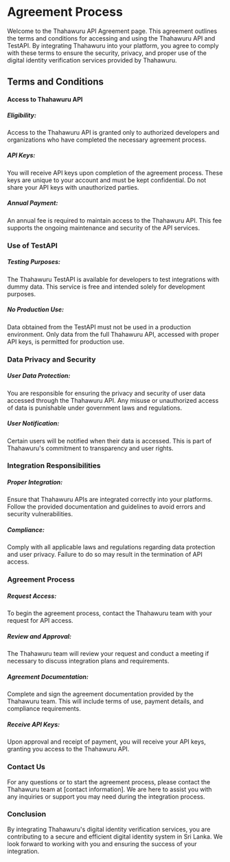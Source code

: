 # Agreement Process

Welcome to the Thahawuru API Agreement page. This agreement outlines the terms and conditions for accessing and using the Thahawuru API and TestAPI. By integrating Thahawuru into your platform, you agree to comply with these terms to ensure the security, privacy, and proper use of the digital identity verification services provided by Thahawuru.

## Terms and Conditions

#### Access to Thahawuru API

##### Eligibility: 

Access to the Thahawuru API is granted only to authorized developers and organizations who have completed the necessary agreement process.

##### API Keys: 

You will receive API keys upon completion of the agreement process. These keys are unique to your account and must be kept confidential. Do not share your API keys with unauthorized parties.

##### Annual Payment: 

An annual fee is required to maintain access to the Thahawuru API. This fee supports the ongoing maintenance and security of the API services.

### Use of TestAPI

##### Testing Purposes: 

The Thahawuru TestAPI is available for developers to test integrations with dummy data. This service is free and intended solely for development purposes.

##### No Production Use: 

Data obtained from the TestAPI must not be used in a production environment. Only data from the full Thahawuru API, accessed with proper API keys, is permitted for production use.

### Data Privacy and Security

##### User Data Protection: 

You are responsible for ensuring the privacy and security of user data accessed through the Thahawuru API. Any misuse or unauthorized access of data is punishable under government laws and regulations.

##### User Notification: 

Certain users will be notified when their data is accessed. This is part of Thahawuru's commitment to transparency and user rights.

### Integration Responsibilities

##### Proper Integration: 

Ensure that Thahawuru APIs are integrated correctly into your platforms. Follow the provided documentation and guidelines to avoid errors and security vulnerabilities.

##### Compliance: 

Comply with all applicable laws and regulations regarding data protection and user privacy. Failure to do so may result in the termination of API access.

### Agreement Process

##### Request Access: 

To begin the agreement process, contact the Thahawuru team with your request for API access.

##### Review and Approval: 

The Thahawuru team will review your request and conduct a meeting if necessary to discuss integration plans and requirements.

##### Agreement Documentation: 

Complete and sign the agreement documentation provided by the Thahawuru team. This will include terms of use, payment details, and compliance requirements.

##### Receive API Keys: 

Upon approval and receipt of payment, you will receive your API keys, granting you access to the Thahawuru API.


### Contact Us

For any questions or to start the agreement process, please contact the Thahawuru team at [contact information]. We are here to assist you with any inquiries or support you may need during the integration process.

### Conclusion

By integrating Thahawuru's digital identity verification services, you are contributing to a secure and efficient digital identity system in Sri Lanka. We look forward to working with you and ensuring the success of your integration.
